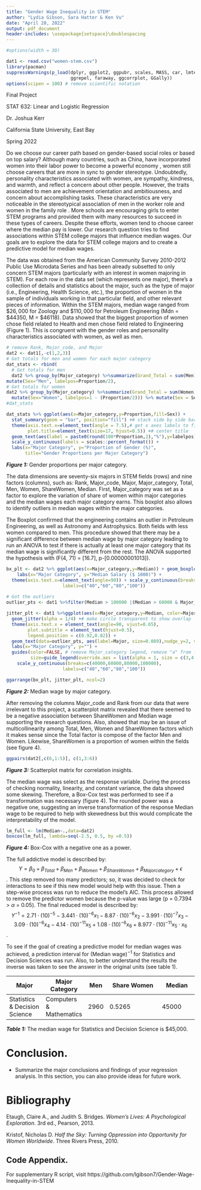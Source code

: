 ```yaml
---
title: "Gender Wage Inequality in STEM"
author: "Lydia Gibson, Sara Hatter & Ken Vu"
date: "April 28, 2022"
output: pdf_document
header-includes: \usepackage{setspace}\doublespacing
---
```


```r
#options(width = 30)
```

```r
dat1 <- read.csv("women-stem.csv")
library(pacman)
suppressWarnings(p_load(dplyr, ggplot2, ggpubr, scales, MASS, car, lmtest, 
                        ggrepel, faraway, ggcorrplot, GGally))
options(scipen = 100) # remove scientific notation
```


Final Project

STAT 632: Linear and Logistic Regression

Dr. Joshua Kerr

California State University, East Bay

Spring 2022


\break

\setlength\parindent{24pt} Do we choose our career path based on gender-based social roles or based on top salary? Although many countries, such as China, have incorporated women into their labor power to become a powerful economy , women still choose careers that are more in sync to gender stereotype. Undoubtedly, personality characteristics associated with women, are sympathy, kindness, and warmth, and reflect a concern about other people. However, the traits associated to men are achievement orientation and ambitiousness, and concern about accomplishing tasks. These characteristics are very noticeable in the stereotypical association of men in the worker role and women in the family role . More schools are encouraging girls to enter STEM programs and provided them with many resources to succeed in these types of careers. Despite these efforts, women tend to choose career where the median pay is lower. Our research question tries to find associations within STEM college majors that influence median wages. Our goals are to explore the data for STEM college majors and to create a predictive model for median wages.


\setlength\parindent{24pt} The data was obtained from the American Community Survey 2010-2012 Public Use Microdata Series and has been already subsetted to only concern STEM majors (particularly with an interest in women majoring in STEM). For each row in the data set (which represents one major), there’s a collection of details and statistics about the major, such as the type of major (i.e., Engineering, Health Science, etc.), the proportion of women in the sample of individuals working in that particular field, and other relevant pieces of information. Within the STEM majors, median wage ranged from $\$26,000$ for Zoology and $\$110,000$ for Petroleum Engineering (Mdn = $\$44350$, M = $\$46118$).  Data showed that the biggest proportion of women chose field related to Health and men chose field related to Engineering (Figure 1). This is congruent with the gender roles and personality characteristics associated with women, as well as men. 

```r

# remove Rank, Major_code, and Major
dat2 <- dat1[,-c(1,2,3)] 
# Get totals for men and women for each major category
dat_stats <- rbind(
  # Get totals for men
  dat2 %>% group_by(Major_category) %>%summarize(Grand_Total = sum(Men), Proportion=Grand_Total/sum(Total)) %>%
mutate(Sex="Men", labelpos=Proportion/2),
# Get totals for women
dat2 %>% group_by(Major_category) %>%summarize(Grand_Total = sum(Women), Proportion=Grand_Total/sum(Total)) %>%
  mutate(Sex="Women", labelpos=1 - (Proportion/2))) %>% mutate(Sex = Sex %>% factor(levels=c("Women","Men")))
#dat_stats

dat_stats %>% ggplot(aes(x=Major_category,y=Proportion,fill=Sex)) +
  stat_summary(geom = "bar", position="fill") +# stack side by side bars
  theme(axis.text.x=element_text(angle = 7.5),# get x axes labels to fit
        plot.title=element_text(size=17, hjust=0.5)) +# center title
  geom_text(aes(label = paste0(round(100*Proportion,2),"%"),y=labelpos),size = 3,) +
  scale_y_continuous(labels = scales::percent_format()) +
  labs(x="Major Category", y="Proportion of Gender (%)",
       title="Gender Proportions per Major Category")
```

***Figure 1:*** Gender proportions per major category.

\setlength\parindent{24pt} The data dimensions are seventy-six majors in STEM fields (rows) and nine factors (columns), such as: Rank, Major_code, Major, Major_category, Total, Men, Women, ShareWomen, Median. First, Major_category was set as a factor to explore the variation of share of women within major categories and the median wages each major category earns. This boxplot also allows to identify outliers in median wages within the major categories. 


\setlength\parindent{24pt} The Boxplot confirmed that the engineering contains an outlier in Petroleum Engineering, as well as Astronomy and Astrophysics. Both fields with less women compared to men. This procedure showed that there may be a significant difference between median wage by major category leading to run an ANOVA to test if there is actually at least one major category that its median wage is significantly different from the rest. The ANOVA supported the hypothesis with (F(4, 71) = [16.7], p-[0.00000001013]). 


```r

bx_plt <- dat2 %>% ggplot(aes(x=Major_category,y=Median)) + geom_boxplot() +
    labs(x="Major Category", y="Median Salary ($ 1000)") + 
  theme(axis.text.x=element_text(angle=90)) + scale_y_continuous(breaks=c(40000,60000,80000,100000),
                     labels=c("40","60","80","100"))
  
# Got the outliers
outlier_pts <- dat1 %>%filter(Median > 100000 |(Median > 60000 & Major_category == "Physical Sciences"))

jitter_plt <- dat1 %>%ggplot(aes(x=Major_category,y=Median, color=Major_category, size=ShareWomen)) +
  geom_jitter(alpha = 1/4) +# make circle transparent to show overlap
  theme(axis.text.x = element_text(angle=90, vjust=0.65),
        plot.subtitle = element_text(hjust=0.5),
        legend.position = c(0.92,0.82)) +
  geom_text(data=outlier_pts, aes(label=Major, size=0.089),nudge_y=2, vjust=-1.6, hjust=0.7) + # label outliers
  labs(x="Major Category", y="") +
  guides(color=FALSE, # remove Major_category legend, remove "a" from legend
         size=guide_legend(override.aes = list(alpha = 1, size = c(3,4.5,5.8)))) +
    scale_y_continuous(breaks=c(40000,60000,80000,100000),
                     labels=c("40","60","80","100"))

ggarrange(bx_plt, jitter_plt, ncol=2)
```
***Figure 2:*** Median wage by major category.


\setlength\parindent{24pt} After removing the columns Major_code and Rank from our data that were irrelevant to this project, a scatterplot matrix revealed that there seemed to be a negative association between ShareWomen and Median wage supporting the research questions. Also, showed that may be an issue of multicollinearity among Total, Men, Women and ShareWomen factors which it makes sense since the Total factor is compose of the factor Men and Women. Likewise, ShareWomen is a proportion of women within the fields (see figure 4).

```r
ggpairs(dat2[,c(6,1:5)], c(1,3:6))


```

***Figure 3:*** Scatterplot matrix for correlation insights.


\setlength\parindent{24pt} The median wage was select as the response variable.  During the process of checking normality, linearity, and constant variance, the data showed some skewing. Therefore, a Box-Cox test was performed to see if a transformation was necessary (figure 4). The rounded power was a negative one, suggesting an inverse transformation of the response Median wage to be required to help with skewedness but this would complicate the interpretability of the model.

```r
lm_full <- lm(Median~.,data=dat2)
boxcox(lm_full, lambda=seq(-2.5, 0.5, by =0.5))
```

***Figure 4:*** Box-Cox with a negative one as a power.


\setlength\parindent{24pt} The full addictive model is described by:
$$Y = \beta_0 + \beta_{Total} + \beta_{Men} + \beta_{Women} + \beta_{ShareWomen} + \beta_{Majorcategory} + \epsilon$$. 
\setlength\parindent{24pt} This step removed too many predictors; so, it was decided to check for interactions to see if this new model would help with this issue. Then a step-wise process was run to reduce the model’s AIC. This process allowed to remove the predictor women because the p-value was large (p = 0.7394 > $\alpha$ = 0.05). 
The final reduced model is described by: 
\scriptsize$$Y^{-1}= 2.71 \cdot (10)^{-5} - 3.441 \cdot (10)^{-6} x_1 - 8.87 \cdot (10)^{-6} x_2 - 3.991 \cdot (10)^{-7} x_3 - 3.09 \cdot (10)^{-6} x_4 - 4.14 \cdot (10)^{-11} x_5 + 1.08 \cdot (10)^{-6} x_6 + 8.977 \cdot (10)^{-11} x_5 \cdot x_6$$.

\normalsize

\setlength\parindent{24pt} To see if the goal of creating a predictive model for median wages was achieved, a prediction interval for (Median wage)$^{-1}$ for Statistics and Decision Sciences was run. Also, to better understand the results the inverse was taken to see the answer in the original units (see table 1).


|**Major**       |**Major Category**|**Men**|**Share Women**| **Median**|
|-------|-------|---|-----------|-------|
|Statistics & Decision Science|Computers & Mathematics|2960|0.5265|45000|

***Table 1:*** The median wage for Statistics and Decision Science is $45,000.


\setlength\parindent{24pt} 

# Conclusion. 

* Summarize the major conclusions and findings of your regression analysis. In this section, you can also provide ideas for future work.

\break

# Bibliography


Etaugh, Claire A., and Judith S. Bridges. *Women's Lives: A   Psychological Exploration*. 3rd ed., Pearson, 2013. 

Kristof, Nicholas D. *Half the Sky: Turning Oppression into Opportunity for Women Worldwide*. Three Rivers Press, 2010. 


## Code Appendix. 

For supplementary R script, visit https://github.com/lgibson7/Gender-Wage-Inequality-in-STEM